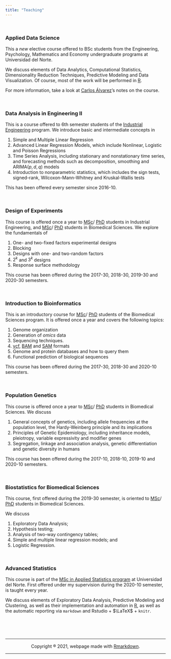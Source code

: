 ```yaml
---
title: "Teaching"
---
```

<br>

### Applied Data Science
This a *new* elective course offered to BSc students from the Engineering, Psychology, Mathematics and Economy undergraduate programs at Universidad del Norte. 

We discuss elements of Data Analytics, Computational Statistics, Dimensionality Reduction Techniques, Predictive Modeling and Data Visualization. Of course, most of the work will be performed in [R](https://www.r-project.org/).

For more information, take a look at [Carlos Álvarez](https://github.com/calvarezr7/Curso_AppliedDataAnalytics)'s notes on the course.

<br>


### Data Analysis in Engineering II
This is a course offered to 6th semester students of the [Industrial Engineering](https://www.uninorte.edu.co/web/ingenieria-industrial) program. We introduce basic and intermediate concepts in

1. Simple and Multiple Linear Regression
2. Advanced Linear Regression Models, which include Nonlinear, Logistic and Poisson Regressions
3. Time Series Analysis, including stationary and nonstationary time series, and forecasting methods such as decomposition, smoothing and ARIMA$(p,d,q)$ models
4. Introduction to nonparametric statistics, which includes the sign tests, signed-rank, Wilcoxon-Mann-Whitney and Kruskal-Wallis tests

This has been offered every semester since 2016-10.

<br>

### Design of Experiments 

This course is offered once a year to [MSc](https://www.uninorte.edu.co/web/maestria-en-ingenieria-industrial)/ [PhD](https://www.uninorte.edu.co/web/doctorado-en-ingenieria-industrial) students in Industrial Engineering, and [MSc](https://www.uninorte.edu.co/web/maestria-en-ciencias-basicas-biomedicas)/ [PhD](https://www.uninorte.edu.co/web/doctorado-en-ciencias-biomedicas) students in Biomedical Sciences. We explore the fundamentals of 

1. One- and two-fixed factors experimental designs
2. Blocking
3. Designs with one- and two-random factors
4. $2^k$ and $3^k$ designs
5. Response surface methodology

This course has been offered during the 2017-30, 2018-30, 2019-30 and 2020-30 semesters.

<br>


### Introduction to Bioinformatics
This is an introductory course for  [MSc](https://www.uninorte.edu.co/web/maestria-en-ciencias-basicas-biomedicas)/ [PhD](https://www.uninorte.edu.co/web/doctorado-en-ciencias-biomedicas) students of the Biomedical Sciences program. It is offered once a year and covers the following topics:

1. Genome organization
2. Generation of *omics* data
3. Sequencing techniques. 
4. [vcf](https://www.ebi.ac.uk/training/online/course/human-genetic-variation-i-introduction-2019/variant-identification-and-analysis-0#targetText=VCF%20is%20the%20standard%20file%20format%20for%20storing%20variation%20data.&targetText=VCF%20is%20a%20preferred%20format,are%20tab%20delimited%20text%20files.), [BAM](https://genome.sph.umich.edu/wiki/BAM) and [SAM](https://en.wikipedia.org/wiki/SAM_(file_format)) formats
5. Genome and protein databases and how to query them
6. Functional prediction of biological sequences

This course has been offered during the 2017-30, 2018-30 and 2020-10 semesters.

<br>

### Population Genetics
This course is offered once a year to  [MSc](https://www.uninorte.edu.co/web/maestria-en-ciencias-basicas-biomedicas)/ [PhD](https://www.uninorte.edu.co/web/doctorado-en-ciencias-biomedicas)  students in Biomedical Sciences. We discuss

1. General concepts of genetics, including allele frequencies at the population level, the Hardy-Weinberg principle and its implications
2. Principles of Genetic Epidemiology, including inheritance models, pleiotropy, variable expressivity and modifier genes
3. Segregation, linkage and association analysis, genetic differentiation and genetic diversity in humans

This course has been offered during the 2017-10, 2018-10, 2019-10 and 2020-10  semesters.

<br>

### Biostatistics for Biomedical Sciences
This course, first offered during the 2019-30 semester, is oriented to  [MSc](https://www.uninorte.edu.co/web/maestria-en-ciencias-basicas-biomedicas)/ [PhD](https://www.uninorte.edu.co/web/doctorado-en-ciencias-biomedicas)  students in Biomedical Sciences. 

We discuss 

1. Exploratory Data Analysis;
2. Hypothesis testing;
3. Analysis of two-way contingency tables;
3. Simple and multiple linear regression models; and
4. Logistic Regression.


<br>


### Advanced Statistics 
This course is part of the [MSc in Applied Statistics program](https://www.uninorte.edu.co/web/maestria-en-estadistica-aplicada) at Universidad del Norte. First offered under my supervision during the 2020-10 semester, is taught every year.

We discuss elements of Exploratory Data Analysis, Predictive Modeling and Clustering, as well as their implementation and automation in  [R](https://www.r-project.org/), as well as the automatic reporting via `markdown` and Rstudio + $\LaTeX$ + `knitr`.  


<center>
<br><br><br>
<hr>
Copyright ® 2021, webpage made with [Rmarkdown](https://rmarkdown.rstudio.com/).
<hr>
</center>
